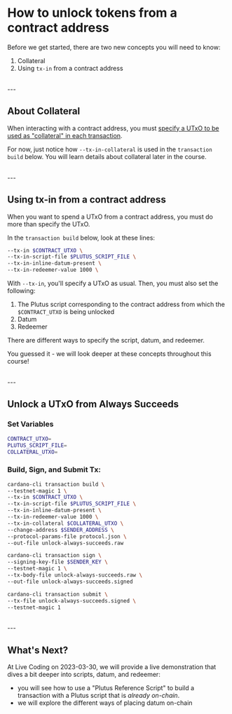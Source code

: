 # How to unlock tokens from a contract address
Before we get started, there are two new concepts you will need to know:
1. Collateral
2. Using `tx-in` from a contract address

<br />
---

## About Collateral
When interacting with a contract address, you must [specify a UTxO to be used as "collateral" in each transaction](https://docs.cardano.org/plutus/collateral-mechanism).

For now, just notice how `--tx-in-collateral` is used in the `transaction build` below. You will learn details about collateral later in the course.

<br />
---

## Using tx-in from a contract address
When you want to spend a UTxO from a contract address, you must do more than specify the UTxO.

In the `transaction build` below, look at these lines:

```bash
--tx-in $CONTRACT_UTXO \
--tx-in-script-file $PLUTUS_SCRIPT_FILE \
--tx-in-inline-datum-present \
--tx-in-redeemer-value 1000 \
```

With `--tx-in`, you'll specify a UTxO as usual. Then, you must also set the following:
1. The Plutus script corresponding to the contract address from which the `$CONTRACT_UTXO` is being unlocked
2. Datum
3. Redeemer

There are different ways to specify the script, datum, and redeemer.

You guessed it - we will look deeper at these concepts throughout this course!

<br />
---

## Unlock a UTxO from Always Succeeds

### Set Variables
```bash
CONTRACT_UTXO=
PLUTUS_SCRIPT_FILE=
COLLATERAL_UTXO=
```

### Build, Sign, and Submit Tx:
```bash
cardano-cli transaction build \
--testnet-magic 1 \
--tx-in $CONTRACT_UTXO \
--tx-in-script-file $PLUTUS_SCRIPT_FILE \
--tx-in-inline-datum-present \
--tx-in-redeemer-value 1000 \
--tx-in-collateral $COLLATERAL_UTXO \
--change-address $SENDER_ADDRESS \
--protocol-params-file protocol.json \
--out-file unlock-always-succeeds.raw

cardano-cli transaction sign \
--signing-key-file $SENDER_KEY \
--testnet-magic 1 \
--tx-body-file unlock-always-succeeds.raw \
--out-file unlock-always-succeeds.signed

cardano-cli transaction submit \
--tx-file unlock-always-succeeds.signed \
--testnet-magic 1
```

<br />
---

## What's Next?
At Live Coding on 2023-03-30, we will provide a live demonstration that dives a bit deeper into scripts, datum, and redeemer:
- you will see how to use a "Plutus Reference Script" to build a transaction with a Plutus script that is *already on-chain*.
- we will explore the different ways of placing datum on-chain




